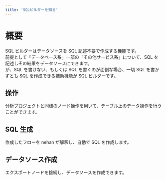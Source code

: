 ```yaml
---
title: 'SQLビルダーを知る'
---
```


# 概要

SQL ビルダーはデータソースを SQL 記述不要で作成する機能です。  
前提として「データベース系」一部の「その他サービス系」について、SQL を記述しその結果をデータソースにできます。  
が、SQL を書けない、もしくは SQL を書くのが面倒な場合、一切 SQL を書かずとも SQL を作成できる補助機能が SQL ビルダーです。

## 操作

分析プロジェクトと同様のノード操作を用いて、テーブル上のデータ操作を行うことができます。

## SQL 生成

作成したフローを nehan が解釈し、自動で SQL を作成します。

## データソース作成

エクスポートノードを接続し、データソースを作成できます。
